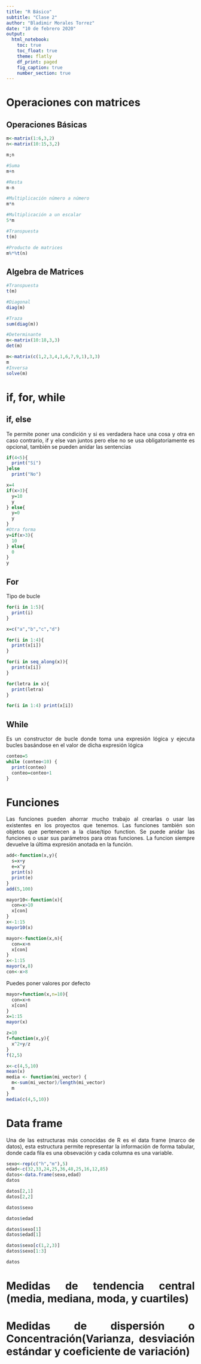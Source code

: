 ```yaml
---
title: "R Básico"
subtitle: "Clase 2"
author: "Bladimir Morales Torrez"
date: "10 de febrero 2020"
output: 
  html_notebook:
    toc: true
    toc_float: true
    theme: flatly
    df_print: paged
    fig_caption: true
    number_section: true
---
```


<style>
body {
text-align: justify}
}
</style>

# Operaciones con matrices

## Operaciones Básicas

```r
m<-matrix(1:6,3,2)
n<-matrix(10:15,3,2)
```
```r
m;n
```

```r
#Suma
m+n
```

```r
#Resta
m-n
```

```r
#Multiplicación número a número
m*n
```

```r
#Multiplicación a un escalar
5*m
```

```r
#Transpuesta
t(m)
```

```r
#Producto de matrices
m%*%t(n)
```

## Algebra de Matrices

```r
#Transpuesta
t(m)
```

```r
#Diagonal
diag(m)
```

```r
#Traza
sum(diag(m))
```

```r
#Determinante
m<-matrix(10:18,3,3)
det(m)
```

```r
m<-matrix(c(1,2,3,4,1,6,7,9,1),3,3)
m
#Inversa
solve(m)
```


# if, for, while

## if, else

Te permite poner una condición y si es verdadera hace una cosa y otra en caso contrario, if y else van juntos pero else no se usa obligatoriamente es opcional, también se pueden anidar las sentencias 

```r
if(4<5){
  print("Sí")
}else
  print("No")
```

```r
x=4
if(x>3){
  y=10
  y
} else{
  y=0
  y
}
#Otra forma
y=if(x>3){
  10
} else{
  0
}
y
```

## For

Tipo de bucle

```r
for(i in 1:5){
  print(i)
}
```

```r
x=c("a","b","c","d")

for(i in 1:4){
  print(x[i])
}
```


```r
for(i in seq_along(x)){
  print(x[i])
}
```


```r
for(letra in x){
  print(letra)
}
```


```r
for(i in 1:4) print(x[i])
```

## While

Es un constructor de bucle donde toma una expresión lógica y ejecuta bucles basándose en el valor de dicha expresión lógica

```r
conteo=5
while (conteo<10) {
  print(conteo)
  conteo=conteo+1
}
```

# Funciones

Las funciones pueden ahorrar mucho trabajo al crearlas o usar las existentes en los proyectos que tenemos. Las funciones también son objetos que pertenecen a la clase/tipo function. Se puede anidar las funciones o usar sus parámetros para otras funciones. La funcion siempre devuelve la última expresión anotada en la función.

```r
add<-function(x,y){
  s=x+y
  e=x^y
  print(s)
  print(e)
}
add(5,100)
```

```r
mayor10<-function(x){
  con=x>10
  x[con]
}
x<-1:15
mayor10(x)
```


```r
mayor<-function(x,n){
  con=x>n
  x[con]
}
x<-1:15
mayor(x,8)
con<-x>8
```

Puedes poner valores por defecto

```r
mayor=function(x,n=10){
  con=x>n
  x[con]
}
x=1:15
mayor(x)
```


```r
z=10
f=function(x,y){
  x^2+y/z
}
f(2,5)
```

```r
x<-c(4,5,10)
mean(x)
media <- function(mi_vector) {
  m<-sum(mi_vector)/length(mi_vector)
  m
}
media(c(4,5,10))
```

# Data frame

Una de las estructuras más conocidas de R es el data frame (marco de datos), esta estructura permite representar la información de forma tabular, donde cada fila es una obsevación y cada columna es una variable.

```r
sexo<-rep(c("h","m"),5)
edad<-c(32,33,24,25,36,48,25,16,12,85)
datos<-data.frame(sexo,edad)
datos
```

```r
datos[2,1]
datos[2,2]
```

```r
datos$sexo
```

```r
datos$edad
```

```r
datos$sexo[1]
datos$edad[1]
```

```r
datos$sexo[c(1,2,3)]
datos$sexo[1:3]
```

```r
datos
```

# Medidas de tendencia central (media, mediana, moda, y cuartiles)
# Medidas de dispersión o Concentración(Varianza, desviación estándar y coeficiente de variación)
